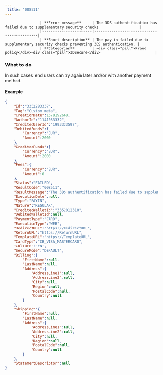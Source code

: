 ---  
 title: '008511'  
---  


                    | **Error message**     | The 3DS authentification has failed due to supplementary security checks                   |
                    |-----------------------|--------------------------------------------|
                    | **Short description** | The pay-in failed due to supplementary security checks preventing 3DS authentication. |
                    | **Categories**        | <div class="pill">Fraud policy</div><div class="pill">3DSecure</div>                         |
                  

### What to do  

In such cases, end users can try again later and/or with another payment method.  

#### Example  
```json API Response
{
    "Id":"3352283337",
    "Tag":"Custom meta",
    "CreationDate":1678192668,
    "AuthorId":"1141033332",
    "CreditedUserId":"1993333597",
    "DebitedFunds":{
        "Currency":"EUR",
        "Amount":2000
    },
    "CreditedFunds":{
        "Currency":"EUR",
        "Amount":2000
    },
    "Fees":{
        "Currency":"EUR",
        "Amount":0
    },
    "Status":"FAILED",
    "ResultCode":"008511",
    "ResultMessage":"The 3DS authentification has failed due to supplementary security checks",
    "ExecutionDate":null,
    "Type":"PAYIN",
    "Nature":"REGULAR",
    "CreditedWalletId":"3352012310",
    "DebitedWalletId":null,
    "PaymentType":"CARD",
    "ExecutionType":"WEB",
    "RedirectURL":"https://RedirectURL",
    "ReturnURL":"https://ReturnURL",
    "TemplateURL":"https://TemplateURL",
    "CardType":"CB_VISA_MASTERCARD",
    "Culture":"EN",
    "SecureMode":"DEFAULT",
    "Billing":{
        "FirstName":null,
        "LastName":null,
        "Address":{
            "AddressLine1":null,
            "AddressLine2":null,
            "City":null,
            "Region":null,
            "PostalCode":null,
            "Country":null
        }
    },
    "Shipping":{
        "FirstName":null,
        "LastName":null,
        "Address":{
            "AddressLine1":null,
            "AddressLine2":null,
            "City":null,
            "Region":null,
            "PostalCode":null,
            "Country":null
        }
    },
    "StatementDescriptor":null
}
```